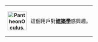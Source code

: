 <div style="float: left; border: solid {{{border-color|steelblue}}} 1px; margin: 1px;">
{| cellspacing="0" style="width: 238px; background: {{{info-background| #CCB38C}}};"
| style="width: 57px; height: 43px; background: {{{logo-background|  #708090}}}; text-align: center; font-size: {{{5|{{{id-s|14}}}}}}pt; color: {{{id-fc| #CCB38C}}};" | '''[[File:PantheonOculus.01.jpg|60px]]'''
| style="font-size: {{{info-s|9}}}pt; padding: 4pt; line-height: 1.25em; color: {{{info-fc|black}}};" | 這個用戶對'''[[建築學]]'''感興趣。
|}</div>
[[Category:爱好建築的维基人|{{PAGENAME}}]]